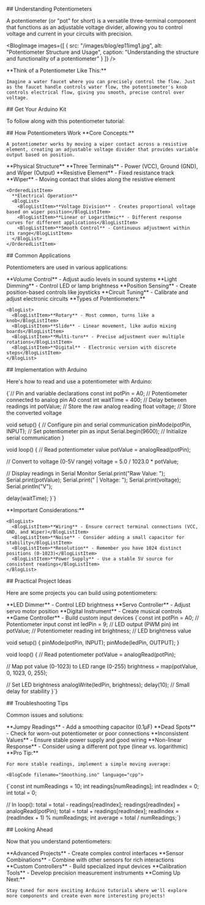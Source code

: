 

<BlogHeader 
  title={metadata.title}
  description={metadata.description}
  date={metadata.date}
  author={metadata.author}
  tags={metadata.tags}
/>

<BlogVideo 
  videoId="HY6vza6qQZg" 
  title="How to Use Potentiometers in Arduino Projects"
/>

<BlogSection>
  ## Understanding Potentiometers

  A potentiometer (or "pot" for short) is a versatile three-terminal component that functions as an adjustable voltage divider, allowing you to control voltage and current in your circuits with precision.

  <BlogImage 
    images={[
      {
        src: "/images/blog/ep11img1.jpg",
        alt: "Potentiometer Structure and Usage",
        caption: "Understanding the structure and functionality of a potentiometer"
      }
    ]}
  />

  <BlogCallout type="tip">
    **Think of a Potentiometer Like This:**
    
    Imagine a water faucet where you can precisely control the flow. Just as the faucet handle controls water flow, the potentiometer's knob controls electrical flow, giving you smooth, precise control over voltage.
  </BlogCallout>
</BlogSection>

<BlogSection accent>
  ## Get Your Arduino Kit

  To follow along with this potentiometer tutorial:

  <BlogKitSection 
    link="https://amzn.to/3Yv56Jg"
    title="Get Your Arduino Kit"
    description="The Elegoo Arduino kit includes potentiometers and all the components needed to build voltage-controlled projects."
    image="/images/kit.jpg"
  />
</BlogSection>

<BlogSection>
  ## How Potentiometers Work

  <BlogCallout type="important">
    **Core Concepts:**
    
    A potentiometer works by moving a wiper contact across a resistive element, creating an adjustable voltage divider that provides variable output based on position.
  </BlogCallout>

  <OrderedList>
    <OrderedListItem>
      **Physical Structure**
      <BlogList>
        <BlogListItem>**Three Terminals** - Power (VCC), Ground (GND), and Wiper (Output)</BlogListItem>
        <BlogListItem>**Resistive Element** - Fixed resistance track</BlogListItem>
        <BlogListItem>**Wiper** - Moving contact that slides along the resistive element</BlogListItem>
      </BlogList>
    </OrderedListItem>

    <OrderedListItem>
      **Electrical Operation**
      <BlogList>
        <BlogListItem>**Voltage Division** - Creates proportional voltage based on wiper position</BlogListItem>
        <BlogListItem>**Linear or Logarithmic** - Different response curves for different applications</BlogListItem>
        <BlogListItem>**Smooth Control** - Continuous adjustment within its range</BlogListItem>
      </BlogList>
    </OrderedListItem>
  </OrderedList>
</BlogSection>

<BlogSection accent>
  ## Common Applications

  Potentiometers are used in various applications:

  <BlogList>
    <BlogListItem>**Volume Control** - Adjust audio levels in sound systems</BlogListItem>
    <BlogListItem>**Light Dimming** - Control LED or lamp brightness</BlogListItem>
    <BlogListItem>**Position Sensing** - Create position-based controls like joysticks</BlogListItem>
    <BlogListItem>**Circuit Tuning** - Calibrate and adjust electronic circuits</BlogListItem>
  </BlogList>

  <BlogCallout type="note">
    **Types of Potentiometers:**
    
    <BlogList>
      <BlogListItem>**Rotary** - Most common, turns like a knob</BlogListItem>
      <BlogListItem>**Slide** - Linear movement, like audio mixing boards</BlogListItem>
      <BlogListItem>**Multi-turn** - Precise adjustment over multiple rotations</BlogListItem>
      <BlogListItem>**Digital** - Electronic version with discrete steps</BlogListItem>
    </BlogList>
  </BlogCallout>
</BlogSection>

<BlogSection>
  ## Implementation with Arduino

  Here's how to read and use a potentiometer with Arduino:

  <BlogCode filename="PotentiometerReader.ino" language="cpp">
{`// Pin and variable declarations
const int potPin = A0;      // Potentiometer connected to analog pin A0
const int waitTime = 400;   // Delay between readings
int potValue;              // Store the raw analog reading
float voltage;             // Store the converted voltage

void setup() {
  // Configure pin and serial communication
  pinMode(potPin, INPUT);   // Set potentiometer pin as input
  Serial.begin(9600);       // Initialize serial communication
}

void loop() {
  // Read potentiometer value
  potValue = analogRead(potPin);
  
  // Convert to voltage (0-5V range)
  voltage = 5.0 / 1023.0 * potValue;
  
  // Display readings in Serial Monitor
  Serial.print("Raw Value: ");
  Serial.print(potValue);
  Serial.print(" | Voltage: ");
  Serial.print(voltage);
  Serial.println("V");
  
  delay(waitTime);
}`}
  </BlogCode>

  <BlogCallout type="warning">
    **Important Considerations:**
    
    <BlogList>
      <BlogListItem>**Wiring** - Ensure correct terminal connections (VCC, GND, and Wiper)</BlogListItem>
      <BlogListItem>**Noise** - Consider adding a small capacitor for stability</BlogListItem>
      <BlogListItem>**Resolution** - Remember you have 1024 distinct positions (0-1023)</BlogListItem>
      <BlogListItem>**Power Supply** - Use a stable 5V source for consistent readings</BlogListItem>
    </BlogList>
  </BlogCallout>
</BlogSection>

<BlogSection accent>
  ## Practical Project Ideas

  Here are some projects you can build using potentiometers:

  <BlogList>
    <BlogListItem>**LED Dimmer** - Control LED brightness</BlogListItem>
    <BlogListItem>**Servo Controller** - Adjust servo motor position</BlogListItem>
    <BlogListItem>**Digital Instrument** - Create musical controls</BlogListItem>
    <BlogListItem>**Game Controller** - Build custom input devices</BlogListItem>
  </BlogList>

  <BlogCode filename="LEDPotControl.ino" language="cpp">
{`const int potPin = A0;      // Potentiometer input
const int ledPin = 9;       // LED output (PWM pin)
int potValue;              // Potentiometer reading
int brightness;            // LED brightness value

void setup() {
  pinMode(potPin, INPUT);
  pinMode(ledPin, OUTPUT);
}

void loop() {
  // Read potentiometer
  potValue = analogRead(potPin);
  
  // Map pot value (0-1023) to LED range (0-255)
  brightness = map(potValue, 0, 1023, 0, 255);
  
  // Set LED brightness
  analogWrite(ledPin, brightness);
  delay(10);  // Small delay for stability
}`}
  </BlogCode>
</BlogSection>

<BlogSection>
  ## Troubleshooting Tips

  Common issues and solutions:

  <BlogList>
    <BlogListItem>**Jumpy Readings** - Add a smoothing capacitor (0.1µF)</BlogListItem>
    <BlogListItem>**Dead Spots** - Check for worn-out potentiometer or poor connections</BlogListItem>
    <BlogListItem>**Inconsistent Values** - Ensure stable power supply and good wiring</BlogListItem>
    <BlogListItem>**Non-linear Response** - Consider using a different pot type (linear vs. logarithmic)</BlogListItem>
  </BlogList>

  <BlogCallout type="tip">
    **Pro Tip:**
    
    For more stable readings, implement a simple moving average:
    
    <BlogCode filename="Smoothing.ino" language="cpp">
{`const int numReadings = 10;
int readings[numReadings];
int readIndex = 0;
int total = 0;

// In loop():
total = total - readings[readIndex];
readings[readIndex] = analogRead(potPin);
total = total + readings[readIndex];
readIndex = (readIndex + 1) % numReadings;
int average = total / numReadings;`}
    </BlogCode>
  </BlogCallout>
</BlogSection>

<BlogSection accent>
  ## Looking Ahead

  Now that you understand potentiometers:

  <BlogList>
    <BlogListItem>**Advanced Projects** - Create complex control interfaces</BlogListItem>
    <BlogListItem>**Sensor Combinations** - Combine with other sensors for rich interactions</BlogListItem>
    <BlogListItem>**Custom Controllers** - Build specialized input devices</BlogListItem>
    <BlogListItem>**Calibration Tools** - Develop precision measurement instruments</BlogListItem>
  </BlogList>

  <BlogCallout type="note">
    **Coming Up Next:**
    
    Stay tuned for more exciting Arduino tutorials where we'll explore more components and create even more interesting projects!
  </BlogCallout>
</BlogSection> 